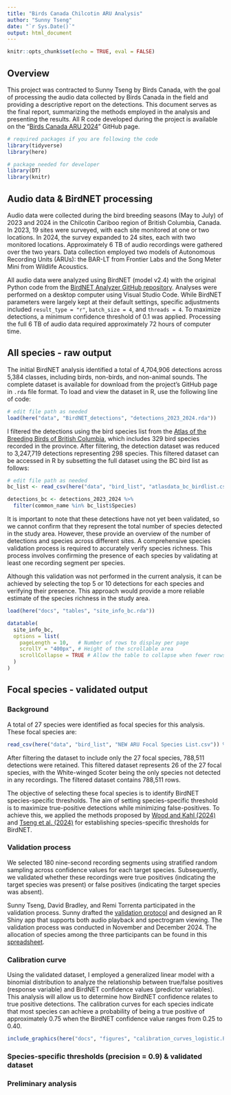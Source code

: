 ```yaml
---
title: "Birds Canada Chilcotin ARU Analysis"
author: "Sunny Tseng"
date: "`r Sys.Date()`"
output: html_document
---
```


```r
knitr::opts_chunk$set(echo = TRUE, eval = FALSE)
```

## **Overview** 

This project was contracted to Sunny Tseng by Birds Canada, with the goal of processing the audio data collected by Birds Canada in the field and providing a descriptive report on the detections. This document serves as the final report, summarizing the methods employed in the analysis and presenting the results. All R code developed during the project is available on the "[Birds Canada ARU 2024](https://github.com/SunnyTseng/Birds-Canada-ARU-2024/tree/main)" GitHub page.

```r

# required packages if you are following the code
library(tidyverse)
library(here)
```

```r

# package needed for developer
library(DT)
library(knitr)
```

## **Audio data & BirdNET processing**

Audio data were collected during the bird breeding seasons (May to July) of 2023 and 2024 in the Chilcotin Cariboo region of British Columbia, Canada. In 2023, 19 sites were surveyed, with each site monitored at one or two locations. In 2024, the survey expanded to 24 sites, each with two monitored locations. Approximately 6 TB of audio recordings were gathered over the two years. Data collection employed two models of Autonomous Recording Units (ARUs): the BAR-LT from Frontier Labs and the Song Meter Mini from Wildlife Acoustics.

All audio data were analyzed using BirdNET (model v2.4) with the original Python code from the [BirdNET Analyzer GitHub repository](https://github.com/kahst/BirdNET-Analyzer). Analyses were performed on a desktop computer using Visual Studio Code. While BirdNET parameters were largely kept at their default settings, specific adjustments included `result_type = "r"`, `batch_size = 4`, and `threads = 4`. To maximize detections, a minimum confidence threshold of 0.1 was applied. Processing the full 6 TB of audio data required approximately 72 hours of computer time.

## **All species - raw output**

The initial BirdNET analysis identified a total of 4,704,906 detections across 5,384 classes, including birds, non-birds, and non-animal sounds. The complete dataset is available for download from the project’s GitHub page in `.rda` file format. To load and view the dataset in R, use the following line of code:

```r

# edit file path as needed
load(here("data", "BirdNET_detections", "detections_2023_2024.rda"))
```

I filtered the detections using the bird species list from the [Atlas of the Breeding Birds of British Columbia](https://www.birdatlas.bc.ca/bcdata/datasummaries.jsp?extent=Prov&summtype=SpList&year=allyrs&byextent1=Prov&byextent2=Sq&region2=1&squarePC=&region1=0&square=&region3=0&lang=en), which includes 329 bird species recorded in the province. After filtering, the detection dataset was reduced to 3,247,719 detections representing 298 species. This filtered dataset can be accessed in R by subsetting the full dataset using the BC bird list as follows:

```r

# edit file path as needed
bc_list <- read_csv(here("data", "bird_list", "atlasdata_bc_birdlist.csv"))

detections_bc <- detections_2023_2024 %>%
  filter(common_name %in% bc_list$Species) 
```

It is important to note that these detections have not yet been validated, so we cannot confirm that they represent the total number of species detected in the study area. However, these provide an overview of the number of detections and species across different sites. A comprehensive species validation process is required to accurately verify species richness. This process involves confirming the presence of each species by validating at least one recording segment per species.

Although this validation was not performed in the current analysis, it can be achieved by selecting the top 5 or 10 detections for each species and verifying their presence. This approach would provide a more reliable estimate of the species richness in the study area.

```r

load(here("docs", "tables", "site_info_bc.rda"))

datatable(
  site_info_bc,
  options = list(
    pageLength = 10,   # Number of rows to display per page
    scrollY = "400px", # Height of the scrollable area
    scrollCollapse = TRUE # Allow the table to collapse when fewer rows are present
  )
)
```

## **Focal species - validated output**

### Background

A total of 27 species were identified as focal species for this analysis. These focal species are:

```r

read_csv(here("data", "bird_list", "NEW ARU Focal Species List.csv")) %>% pull("Species name")
```

After filtering the dataset to include only the 27 focal species, 788,511 detections were retained. This filtered dataset represents 26 of the 27 focal species, with the White-winged Scoter being the only species not detected in any recordings. The filtered dataset contains 788,511 rows.

The objective of selecting these focal species is to identify BirdNET species-specific thresholds. The aim of setting species-specific threshold is to maximize true-positive detections while minimizing false-positives. To achieve this, we applied the methods proposed by [Wood and Kahl (2024)](https://link.springer.com/article/10.1007/s10336-024-02144-5) and [Tseng et al. (2024)](https://github.com/SunnyTseng/thesis_aru_BirdNET_evaluation/blob/main/R/Ch1_10_step_by_step_tutorial/species_specific_method_tutorial.md) for establishing species-specific thresholds for BirdNET.

### Validation process

We selected 180 nine-second recording segments using stratified random sampling across confidence values for each target species. Subsequently, we validated whether these recordings were true positives (indicating the target species was present) or false positives (indicating the target species was absent).

Sunny Tseng, David Bradley, and Remi Torrenta participated in the validation process. Sunny drafted the [validation protocol](https://github.com/SunnyTseng/Birds-Canada-ARU-2024/blob/main/docs/project_report_11_19_species_validation_with_ShinyR.md) and designed an R Shiny app that supports both audio playback and spectrogram viewing. The validation process was conducted in November and December 2024. The allocation of species among the three participants can be found in this [spreadsheet](https://docs.google.com/spreadsheets/d/1Ulb9EUYBQRwxg-WvMJjte0vJT6bJMl6n/edit?gid=554288332#gid=554288332).

### Calibration curve

Using the validated dataset, I employed a generalized linear model with a binomial distribution to analyze the relationship between true/false positives (response variable) and BirdNET confidence values (predictor variables). This analysis will allow us to determine how BirdNET confidence relates to true positive detections. The calibration curves for each species indicate that most species can achieve a probability of being a true positive of approximately 0.75 when the BirdNET confidence value ranges from 0.25 to 0.40.

```r

include_graphics(here("docs", "figures", "calibration_curves_logistic.PNG"))

```

### Species-specific thresholds (precision = 0.9) & validated dataset

### Preliminary analysis
